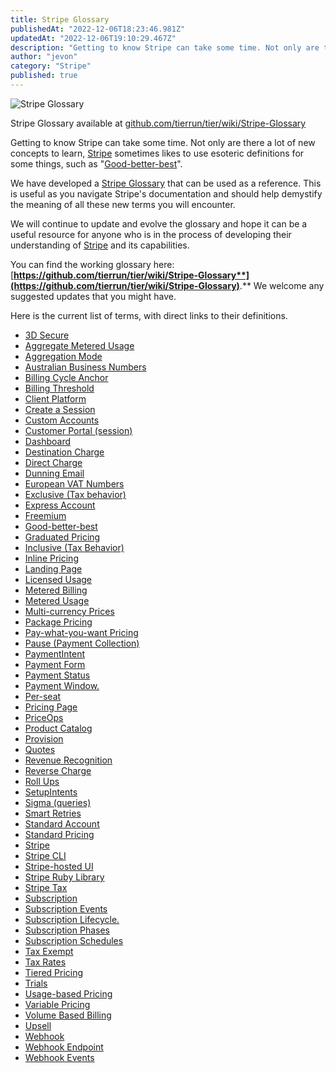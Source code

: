 ```yaml
---
title: Stripe Glossary
publishedAt: "2022-12-06T18:23:46.981Z"
updatedAt: "2022-12-06T19:10:29.467Z"
description: "Getting to know Stripe can take some time. Not only are there a lot of new concepts to learn, Stripe sometimes likes to use esoteric definitions for some things, such as Good-better-best"
author: "jevon"
category: "Stripe"
published: true
---
```


![Stripe Glossary](../images/blog/stripe-glossary/stripeGlossary.png)

Stripe Glossary available at [github.com/tierrun/tier/wiki/Stripe-Glossary](https://github.com/tierrun/tier/wiki/Stripe-Glossary)

Getting to know Stripe can take some time. Not only are there a lot of new concepts to learn, [Stripe](https://stripe.com) sometimes likes to use esoteric definitions for some things, such as "[Good-better-best](https://github.com/tierrun/tier/wiki/Stripe-Glossary#good-better-best)".

We have developed a [Stripe Glossary](https://github.com/tierrun/tier/wiki/Stripe-Glossary) that can be used as a reference. This is useful as you navigate Stripe's documentation and should help demystify the meaning of all these new terms you will encounter.

We will continue to update and evolve the glossary and hope it can be a useful resource for anyone who is in the process of developing their understanding of [Stripe](https://www.stripe.com) and its capabilities.

You can find the working glossary here: [**https://github.com/tierrun/tier/wiki/Stripe-Glossary**](https://github.com/tierrun/tier/wiki/Stripe-Glossary)**.** We welcome any suggested updates that you might have.

Here is the current list of terms, with direct links to their definitions.

- [3D Secure](https://github.com/tierrun/tier/wiki/Stripe-Glossary#3d-secure)
- [Aggregate Metered Usage](https://github.com/tierrun/tier/wiki/Stripe-Glossary#aggregate-metered-usage)
- [Aggregation Mode](https://github.com/tierrun/tier/wiki/Stripe-Glossary#aggregation-mode)
- [Australian Business Numbers](https://github.com/tierrun/tier/wiki/Stripe-Glossary#australian-business-numbers)
- [Billing Cycle Anchor](https://github.com/tierrun/tier/wiki/Stripe-Glossary#billing-cycle-anchor)
- [Billing Threshold](https://github.com/tierrun/tier/wiki/Stripe-Glossary#billing-threshold)
- [Client Platform](https://github.com/tierrun/tier/wiki/Stripe-Glossary#client-platform)
- [Create a Session](https://github.com/tierrun/tier/wiki/Stripe-Glossary#create-a-session)
- [Custom Accounts](https://github.com/tierrun/tier/wiki/Stripe-Glossary#custom-accounts)
- [Customer Portal (session)](https://github.com/tierrun/tier/wiki/Stripe-Glossary#customer-portal-session)
- [Dashboard](https://github.com/tierrun/tier/wiki/Stripe-Glossary#dashboard)
- [Destination Charge](https://github.com/tierrun/tier/wiki/Stripe-Glossary#destination-charge)
- [Direct Charge](https://github.com/tierrun/tier/wiki/Stripe-Glossary#direct-charge)
- [Dunning Email](https://github.com/tierrun/tier/wiki/Stripe-Glossary#dunning-email)
- [European VAT Numbers](https://github.com/tierrun/tier/wiki/Stripe-Glossary#european-vat-numbers)
- [Exclusive (Tax behavior)](https://github.com/tierrun/tier/wiki/Stripe-Glossary#exclusive-tax-behavior)
- [Express Account](https://github.com/tierrun/tier/wiki/Stripe-Glossary#express-account)
- [Freemium](https://github.com/tierrun/tier/wiki/Stripe-Glossary#freemium)
- [Good-better-best](https://github.com/tierrun/tier/wiki/Stripe-Glossary#good-better-best)
- [Graduated Pricing](https://github.com/tierrun/tier/wiki/Stripe-Glossary#graduated-pricing)
- [Inclusive (Tax Behavior)](https://github.com/tierrun/tier/wiki/Stripe-Glossary#inclusive-tax-behavior)
- [Inline Pricing](https://github.com/tierrun/tier/wiki/Stripe-Glossary#inline-pricing)
- [Landing Page](https://github.com/tierrun/tier/wiki/Stripe-Glossary#landing-page)
- [Licensed Usage](https://github.com/tierrun/tier/wiki/Stripe-Glossary#licensed-usage)
- [Metered Billing](https://github.com/tierrun/tier/wiki/Stripe-Glossary#metered-billing)
- [Metered Usage](https://github.com/tierrun/tier/wiki/Stripe-Glossary#metered-usage)
- [Multi-currency Prices](https://github.com/tierrun/tier/wiki/Stripe-Glossary#multi-currency-prices)
- [Package Pricing](https://github.com/tierrun/tier/wiki/Stripe-Glossary#package-pricing)
- [Pay-what-you-want Pricing](https://github.com/tierrun/tier/wiki/Stripe-Glossary#pay-what-you-want-pricing)
- [Pause (Payment Collection)](https://github.com/tierrun/tier/wiki/Stripe-Glossary#pause-payment-collection)
- [PaymentIntent](https://github.com/tierrun/tier/wiki/Stripe-Glossary#paymentintent)
- [Payment Form](https://github.com/tierrun/tier/wiki/Stripe-Glossary#payment-form)
- [Payment Status](https://github.com/tierrun/tier/wiki/Stripe-Glossary#payment-status)
- [Payment Window.](https://github.com/tierrun/tier/wiki/Stripe-Glossary#payment-window)
- [Per-seat](https://github.com/tierrun/tier/wiki/Stripe-Glossary#per-seat)
- [Pricing Page](https://github.com/tierrun/tier/wiki/Stripe-Glossary#pricing-page)
- [PriceOps](https://github.com/tierrun/tier/wiki/Stripe-Glossary#priceops)
- [Product Catalog](https://github.com/tierrun/tier/wiki/Stripe-Glossary#product-catalog)
- [Provision](https://github.com/tierrun/tier/wiki/Stripe-Glossary#provision)
- [Quotes](https://github.com/tierrun/tier/wiki/Stripe-Glossary#quotes)
- [Revenue Recognition](https://github.com/tierrun/tier/wiki/Stripe-Glossary#revenue-recognition)
- [Reverse Charge](https://github.com/tierrun/tier/wiki/Stripe-Glossary#reverse-charge)
- [Roll Ups](https://github.com/tierrun/tier/wiki/Stripe-Glossary#roll-ups)
- [SetupIntents](https://github.com/tierrun/tier/wiki/Stripe-Glossary#setupintents)
- [Sigma (queries)](https://github.com/tierrun/tier/wiki/Stripe-Glossary#sigma-queries)
- [Smart Retries](https://github.com/tierrun/tier/wiki/Stripe-Glossary#smart-retries)
- [Standard Account](https://github.com/tierrun/tier/wiki/Stripe-Glossary#standard-account)
- [Standard Pricing](https://github.com/tierrun/tier/wiki/Stripe-Glossary#standard-pricing)
- [Stripe](https://github.com/tierrun/tier/wiki/Stripe-Glossary#stripe)
- [Stripe CLI](https://github.com/tierrun/tier/wiki/Stripe-Glossary#stripe-cli)
- [Stripe-hosted UI](https://github.com/tierrun/tier/wiki/Stripe-Glossary#stripe-hosted-ui)
- [Stripe Ruby Library](https://github.com/tierrun/tier/wiki/Stripe-Glossary#stripe-ruby-library)
- [Stripe Tax](https://github.com/tierrun/tier/wiki/Stripe-Glossary#stripe-tax)
- [Subscription](https://github.com/tierrun/tier/wiki/Stripe-Glossary#subscription)
- [Subscription Events](https://github.com/tierrun/tier/wiki/Stripe-Glossary#subscription-events)
- [Subscription Lifecycle.](https://github.com/tierrun/tier/wiki/Stripe-Glossary#subscription-lifecycle)
- [Subscription Phases](https://github.com/tierrun/tier/wiki/Stripe-Glossary#subscription-phases)
- [Subscription Schedules](https://github.com/tierrun/tier/wiki/Stripe-Glossary#subscription-schedules)
- [Tax Exempt](https://github.com/tierrun/tier/wiki/Stripe-Glossary#tax-exempt)
- [Tax Rates](https://github.com/tierrun/tier/wiki/Stripe-Glossary#tax-rates)
- [Tiered Pricing](https://github.com/tierrun/tier/wiki/Stripe-Glossary#tiered-pricing)
- [Trials](https://github.com/tierrun/tier/wiki/Stripe-Glossary#trials)
- [Usage-based Pricing](https://github.com/tierrun/tier/wiki/Stripe-Glossary#usage-based-pricing)
- [Variable Pricing](https://github.com/tierrun/tier/wiki/Stripe-Glossary#variable-pricing)
- [Volume Based Billing](https://github.com/tierrun/tier/wiki/Stripe-Glossary#volume-based-billing)
- [Upsell](https://github.com/tierrun/tier/wiki/Stripe-Glossary#upsell)
- [Webhook](https://github.com/tierrun/tier/wiki/Stripe-Glossary#webhook)
- [Webhook Endpoint](https://github.com/tierrun/tier/wiki/Stripe-Glossary#webhook-endpoint)
- [Webhook Events](https://github.com/tierrun/tier/wiki/Stripe-Glossary#webhook-events)
